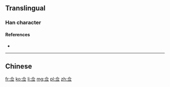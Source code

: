 {{also|僉}}
==Translingual==
{{Han simplified forms|僉|㑒|佥}}

===Han character===
{{Han char|rn=9|rad=人|as=05|sn=7|four=|canj=OMFM|ids=⿳亼⺍一}}

====References====
* {{Han ref|kx=0100.021|hdz=10128.110|uh=4F65|ud=20325}}

----

==Chinese==
{{zh-see|僉}}

[[fr:佥]]
[[ko:佥]]
[[li:佥]]
[[mg:佥]]
[[pl:佥]]
[[zh:佥]]